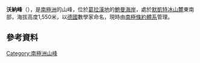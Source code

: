 {{coord|68|43|S|65|14|W|display=title}}

'''沃納峰'''（{{lang-de|Werner Peak}}），是[[南極洲|南極洲]]的山峰，位於[[葛拉漢地|葛拉漢地]]的[[鮑曼海岸|鮑曼海岸]]，處於[[默凱特冰山麓|默凱特冰山麓]]東南部，海拔高度1,550米，以[[德國|德國]]數學家命名，現時由[[南極條約體系|南極條約體系]]管理。

==參考資料==
{{usgs-gazetteer}}

{{DEFAULTSORT:Werner Peak}}
[[Category:南極洲山峰|Category:南極洲山峰]]


{{BowmanCoast-geo-stub}}